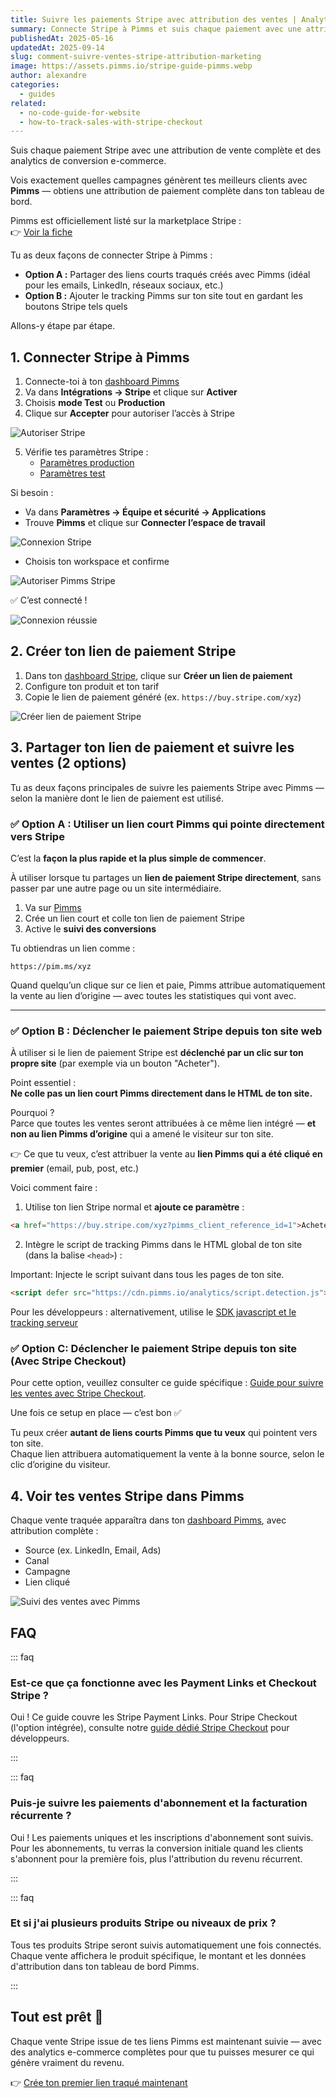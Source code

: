 ```yaml
---
title: Suivre les paiements Stripe avec attribution des ventes | Analytics e-commerce complet 2025
summary: Connecte Stripe à Pimms et suis chaque paiement avec une attribution de vente complète montrant exactement quelles campagnes et canaux génèrent tes meilleurs clients.
publishedAt: 2025-05-16
updatedAt: 2025-09-14
slug: comment-suivre-ventes-stripe-attribution-marketing
image: https://assets.pimms.io/stripe-guide-pimms.webp
author: alexandre
categories:
  - guides
related:
  - no-code-guide-for-website
  - how-to-track-sales-with-stripe-checkout
---
```


Suis chaque paiement Stripe avec une attribution de vente complète et des analytics de conversion e-commerce.

Vois exactement quelles campagnes génèrent tes meilleurs clients avec **Pimms** — obtiens une attribution de paiement complète dans ton tableau de bord.

Pimms est officiellement listé sur la marketplace Stripe :  
👉 [Voir la fiche](https://marketplace.stripe.com/apps/pimms)

Tu as deux façons de connecter Stripe à Pimms :

- **Option A :** Partager des liens courts traqués créés avec Pimms (idéal pour les emails, LinkedIn, réseaux sociaux, etc.)
- **Option B :** Ajouter le tracking Pimms sur ton site tout en gardant les boutons Stripe tels quels

Allons-y étape par étape.

## 1. Connecter Stripe à Pimms

1. Connecte-toi à ton [dashboard Pimms](https://app.pimms.io)  
2. Va dans **Intégrations → Stripe** et clique sur **Activer**  
3. Choisis **mode Test** ou **Production**  
4. Clique sur **Accepter** pour autoriser l’accès à Stripe

![Autoriser Stripe](https://assets.pimms.io/stripe-accept-permissions.webp)

5. Vérifie tes paramètres Stripe :
   - [Paramètres production](https://dashboard.stripe.com/settings/apps/pimms.io)
   - [Paramètres test](https://dashboard.stripe.com/test/settings/apps/pimms.io)

Si besoin :
- Va dans **Paramètres → Équipe et sécurité → Applications**
- Trouve **Pimms** et clique sur **Connecter l’espace de travail**

![Connexion Stripe](https://assets.pimms.io/stripe-connect-workspace.webp)

- Choisis ton workspace et confirme

![Autoriser Pimms Stripe](https://assets.pimms.io/stripe-authorize-permissions.webp)

✅ C’est connecté !

![Connexion réussie](https://assets.pimms.io/stripe-connected.webp)

## 2. Créer ton lien de paiement Stripe

1. Dans ton [dashboard Stripe](https://dashboard.stripe.com), clique sur **Créer un lien de paiement**  
2. Configure ton produit et ton tarif  
3. Copie le lien de paiement généré (ex. `https://buy.stripe.com/xyz`)

![Créer lien de paiement Stripe](https://assets.pimms.io/stripe-create-payment-link.webp)

## 3. Partager ton lien de paiement et suivre les ventes (2 options)

Tu as deux façons principales de suivre les paiements Stripe avec Pimms — selon la manière dont le lien de paiement est utilisé.

### ✅ Option A : Utiliser un lien court Pimms qui pointe directement vers Stripe

C’est la **façon la plus rapide et la plus simple de commencer**.

À utiliser lorsque tu partages un **lien de paiement Stripe directement**, sans passer par une autre page ou un site intermédiaire.

1. Va sur [Pimms](https://app.pimms.io)  
2. Crée un lien court et colle ton lien de paiement Stripe  
3. Active le **suivi des conversions**

Tu obtiendras un lien comme :

```
https://pim.ms/xyz
```

Quand quelqu’un clique sur ce lien et paie, Pimms attribue automatiquement la vente au lien d’origine — avec toutes les statistiques qui vont avec.

---

### ✅ Option B : Déclencher le paiement Stripe depuis ton site web

À utiliser si le lien de paiement Stripe est **déclenché par un clic sur ton propre site** (par exemple via un bouton "Acheter").

Point essentiel :  
**Ne colle pas un lien court Pimms directement dans le HTML de ton site.**

Pourquoi ?  
Parce que toutes les ventes seront attribuées à ce même lien intégré — **et non au lien Pimms d’origine** qui a amené le visiteur sur ton site.

👉 Ce que tu veux, c’est attribuer la vente au **lien Pimms qui a été cliqué en premier** (email, pub, post, etc.)

Voici comment faire :

1. Utilise ton lien Stripe normal et **ajoute ce paramètre** :

```html
<a href="https://buy.stripe.com/xyz?pimms_client_reference_id=1">Acheter maintenant</a>
```

2. Intègre le script de tracking Pimms dans le HTML global de ton site (dans la balise `<head>`) :

Important: Injecte le script suivant dans tous les pages de ton site.

```html
<script defer src="https://cdn.pimms.io/analytics/script.detection.js"></script>
```

Pour les développeurs : alternativement, utilise le [SDK javascript et le tracking serveur](/articles/introducing-conversion)

<LinkCard
  href="/freetools/site-checker"
  title="Vérifie que tout fonctionne"
  description="Utilise notre outil gratuit pour vérifier que le script Pimms est correctement installé sur ton site."
/>

### ✅ Option C: Déclencher le paiement Stripe depuis ton site (Avec Stripe Checkout)

Pour cette option, veuillez consulter ce guide spécifique : [Guide pour suivre les ventes avec Stripe Checkout](/articles/how-to-track-sales-with-stripe-checkout).

Une fois ce setup en place — c’est bon ✅

Tu peux créer **autant de liens courts Pimms que tu veux** qui pointent vers ton site.  
Chaque lien attribuera automatiquement la vente à la bonne source, selon le clic d’origine du visiteur.

## 4. Voir tes ventes Stripe dans Pimms

Chaque vente traquée apparaîtra dans ton [dashboard Pimms](https://app.pimms.io), avec attribution complète :

- Source (ex. LinkedIn, Email, Ads)
- Canal
- Campagne
- Lien cliqué

![Suivi des ventes avec Pimms](https://assets.pimms.io/stripe-sales-tracking.webp?v=2)

## FAQ

::: faq

### Est-ce que ça fonctionne avec les Payment Links et Checkout Stripe ?

Oui ! Ce guide couvre les Stripe Payment Links. Pour Stripe Checkout (l'option intégrée), consulte notre [guide dédié Stripe Checkout](/articles/how-to-track-sales-with-stripe-checkout) pour développeurs.

:::

::: faq

### Puis-je suivre les paiements d'abonnement et la facturation récurrente ?

Oui ! Les paiements uniques et les inscriptions d'abonnement sont suivis. Pour les abonnements, tu verras la conversion initiale quand les clients s'abonnent pour la première fois, plus l'attribution du revenu récurrent.

:::

::: faq

### Et si j'ai plusieurs produits Stripe ou niveaux de prix ?

Tous tes produits Stripe seront suivis automatiquement une fois connectés. Chaque vente affichera le produit spécifique, le montant et les données d'attribution dans ton tableau de bord Pimms.

:::

## Tout est prêt 🎉

Chaque vente Stripe issue de tes liens Pimms est maintenant suivie — avec des analytics e-commerce complètes pour que tu puisses mesurer ce qui génère vraiment du revenu.

👉 [Crée ton premier lien traqué maintenant](https://app.pimms.io)

<CallToAction />
